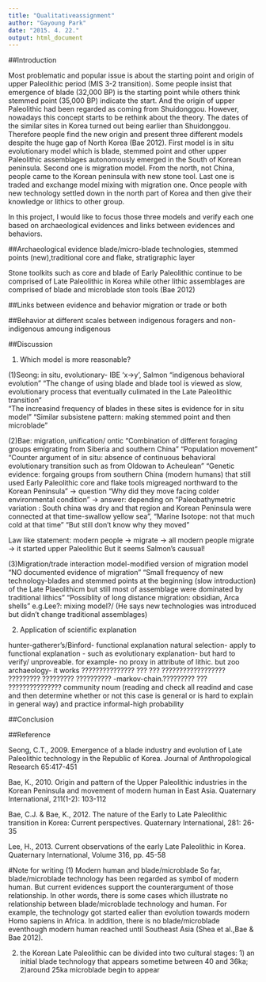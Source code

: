 ```yaml
---
title: "Qualitativeassignment"
author: "Gayoung Park"
date: "2015. 4. 22."
output: html_document
---
```


##Introduction

Most problematic and popular issue is about the starting point and origin of upper Paleolithic period (MIS 3-2 transition). Some people insist that emergence of blade (32,000 BP) is the starting point while others think stemmed point (35,000 BP) indicate the start. And the origin of upper Paleolithic had been regarded as coming from Shuidonggou. However, nowadays this concept starts to be rethink about the theory. The dates of the similar sites in Korea turned out being earlier than Shuidonggou. Therefore people find the new origin and present three different models despite the huge gap of North Korea (Bae 2012). First model is in situ evolutionary model which is blade, stemmed point and other upper Paleolithic assemblages autonomously emerged in the South of Korean peninsula. Second one is migration model. From the north, not China, people came to the Korean peninsula with new stone tool. Last one is traded and exchange model mixing with migration one. Once people with new technology settled down in the north part of Korea and then give their knowledge or lithics to other group. 

In this project, I would like to focus those three models and verify each one based on archaeological evidences and links between evidences and behaviors. 

##Archaeological evidence
blade/micro-blade technologies, stemmed points (new),traditional core and flake, stratigraphic layer

Stone toolkits such as core and blade of Early Paleolithic continue to be comprised of Late Paleolithic in Korea while other lithic assemblages are comprised of blade and microblade ston tools (Bae 2012)


##Links between evidence and behavior
migration or trade or both

##Behavior at different scales
between indigenous foragers and non-indigenous
amoung indigenous

##Discussion

1) Which model is more reasonable?

(1)Seong: in situ, evolutionary- IBE 'x->y', Salmon
      "indigenous behavioral evolution"
      "The change of using blade and blade tool is viewed as slow, evolutionary process that eventually culimated        in the Late Paleolithic transition"  
      "The increasind frequency of blades in these sites is evidence for in situ model"
      "Similar subsistene pattern: making stemmed point and then microblade" 

(2)Bae: migration, unification/ ontic
     "Combination of different foraging groups emigrating from Siberia and southern China"
     "Population movement"
     "Counter argument of in situ: absence of continuous behavioral evolutionary transition such as from Oldowan to Acheulean"
     "Genetic evidence: forgaing groups from southern China (modern humans) that still used Early Paleolithic core and flake tools migreaged northward to the Korean Peninsula" -> question "Why did they move facing colder environmental condition" -> answer: depending on "Paleobathymetric variation : South china was dry and that region and Korean Peninsula were connected at that time-swallow yellow sea", "Marine Isotope: not that much cold at that time"
     "But still don't know why they moved"
     

Law like statement: modern people -> migrate -> all modern people migrate -> it started upper Paleolithic
But it seems Salmon's causual!


(3)Migration/trade interaction model-modified version of migration model
"NO documented evidence of migration" 
"Small frequency of new technology-blades and stemmed points at the beginning (slow introduction) of the Late Plaeolithicm but still most of assemblage were dominated by traditional lithics"
"Possiblity of long distance migration: obsidian, Arca shells"
e.g.Lee?: mixing model?/ (He says new technologies was introduced but didn't change traditional assemblages) 
     


2) Application of scientific explanation

hunter-gatherer's/Binford- functional explanation
natural selection- apply to functional explanation - such as evolutionary explanation- but hard to verify/ unproveable. for example- no proxy in attribute of lithic. but zoo archaeology- it works
??????????????? ??? ??? ?????????????????? ????????? ????????? ?????????? -markov-chain.????????? ??? ???????????????
community noum (reading and check all readind and case and then determine whether or not this case is general or is hard to explain in general way) and practice
informal-high probability

##Conclusion

##Reference

Seong, C.T., 2009. Emergence of a blade industry and evolution of Late Paleolithic technology in the Republic of Korea. Journal of Anthropological Research 65:417-451

Bae, K., 2010. Origin and pattern of the Upper Paleolithic industries in the Korean Peninsula and movement of modern human in East Asia. Quaternary International, 211(1-2): 103-112

Bae, C.J. & Bae, K., 2012. The nature of the Early to Late Paleolithic transition in Korea: Current perspectives. Quaternary International, 281: 26-35

Lee, H., 2013. Current observations of the early Late Paleolithic in Korea. Quaternary International, Volume 316, pp. 45-58


#Note for writing
(1) Modern human and blade/microblade
So far, blade/microblade technology has been regarded as symbol of modern human. But current evidences support the counterargument of those relationship. In other words, there is some cases which illustrate no relationship between blade/microblade technology and human. For example, the technology got started ealier than evolution towards modern Homo sapiens in Africa. In addition, there is no blade/microblade eventhough modern human reached until Southeast Asia (Shea et al.,Bae & Bae 2012).   

(2) the Korean Late Paleolithic can be divided into two cultural stages: 1) an initial blade technology that appears sometime between 40 and 36ka; 2)around 25ka microblade begin to appear 



             



